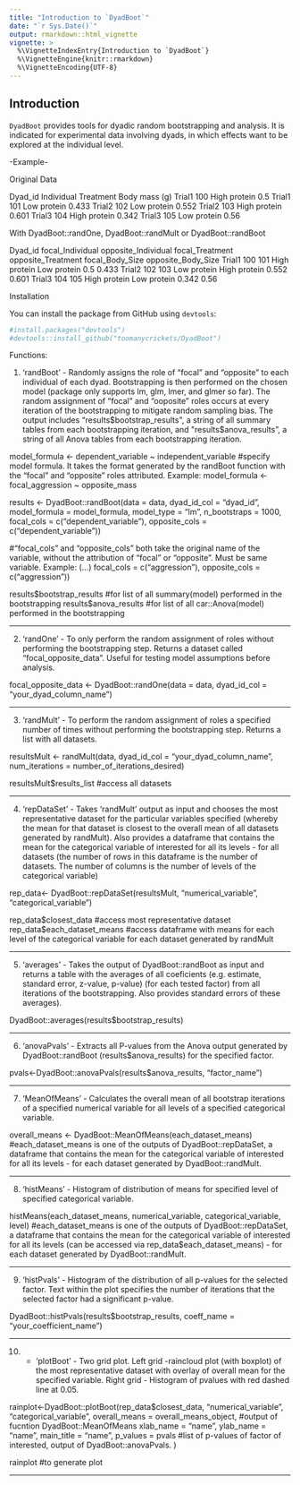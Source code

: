 ```yaml
---
title: "Introduction to `DyadBoot`"
date: "`r Sys.Date()`"
output: rmarkdown::html_vignette
vignette: >
  %\VignetteIndexEntry{Introduction to `DyadBoot`}
  %\VignetteEngine{knitr::rmarkdown}
  %\VignetteEncoding{UTF-8}
---
```


## Introduction

`DyadBoot` provides tools for dyadic random bootstrapping and analysis.
It is indicated for experimental data involving dyads, in which effects want to 
be explored at the individual level. 

-Example-

Original Data

Dyad_id	Individual	Treatment	    Body mass (g)
Trial1	  100	     High protein     	0.5
Trial1	  101	     Low protein      	0.433
Trial2  	102	     Low protein      	0.552
Trial2	  103	     High protein	      0.601
Trial3	  104	     High protein	      0.342
Trial3	  105	     Low protein	      0.56

With DyadBoot::randOne, DyadBoot::randMult or DyadBoot::randBoot

Dyad_id	focal_Individual	opposite_Individual	focal_Treatment	opposite_Treatment	focal_Body_Size	opposite_Body_Size
Trial1	    100	                101	           High protein	     Low protein	         0.5	           0.433
Trial2	    102	                103	           Low protein	     High protein	         0.552	         0.601
Trial3	    104	                105	           High protein	     Low protein	         0.342	         0.56



Installation

You can install the package from GitHub using `devtools`:
```r

#install.packages("devtools")
#devtools::install_github("toomanycrickets/DyadBoot")

```


Functions: 

1. 'randBoot' - Randomly assigns the role of "focal" and "opposite" to each individual of each dyad. Bootstrapping is then performed on the chosen model (package only supports lm, glm, lmer, and glmer so far). The random assignment of "focal" and "ooposite" roles occurs at every iteration of the bootstrapping to mitigate random sampling bias. The output includes  "results$bootstrap_results", a string of all summary tables from each bootstrapping iteration, and "results$anova_results", a string of all Anova tables from each bootstrapping iteration.

model_formula <- dependent_variable ~ independent_variable #specify model formula. It takes the format generated by the randBoot function with the "focal" and "opposite" roles attributed. Example: model_formula <- focal_aggression ~ opposite_mass

results <- DyadBoot::randBoot(data = data,
                           dyad_id_col = "dyad_id",
                           model_formula = model_formula,
                           model_type = "lm",
                           n_bootstraps = 1000,
                           focal_cols = c("dependent_variable"), 
                           opposite_cols = c("dependent_variable"))

#"focal_cols" and "opposite_cols" both take the original name of the variable, without the attribution of "focal" or "opposite". Must be same variable. 
Example: (...) focal_cols = c("aggression"), 
               opposite_cols = c("aggression"))
               
results$bootstrap_results #for list of all summary(model) performed in the bootstrapping
results$anova_results #for list of all car::Anova(model) performed in the bootstrapping


__________________________
2. 'randOne' - To only perform the random assignment of roles without performing the bootstrapping step. Returns a dataset called "focal_opposite_data". Useful for testing model assumptions before analysis.

focal_opposite_data <- DyadBoot::randOne(data = data, dyad_id_col = "your_dyad_column_name")



__________________________
3. 'randMult' - To perform the random assignment of roles a specified number of times without performing the bootstrapping step. Returns a list with all datasets.

resultsMult <- randMult(data, dyad_id_col = "your_dyad_column_name", num_iterations = number_of_iterations_desired)

resultsMult$results_list #access all datasets



__________________________
4. 'repDataSet' - Takes 'randMult' output as input and chooses the most representative dataset for the particular variables specified (whereby the mean for that dataset is closest to the overall mean of all datasets generated by randMult). Also provides a dataframe that contains the mean for the categorical variable of interested for all its levels - for all datasets (the number of rows in this dataframe is the number of datasets. The number of columns is the number of levels of the categorical variable)

rep_data<- DyadBoot::repDataSet(resultsMult, "numerical_variable", "categorical_variable")

rep_data$closest_data #access most representative dataset
rep_data$each_dataset_means #access dataframe with means for each level of the categorical variable for each dataset generated by randMult


__________________________
5. 'averages' - Takes the output of DyadBoot::randBoot as input and returns a table with the averages of all coeficients (e.g. estimate, standard error, z-value, p-value) (for each tested factor) from all iterations of the bootstrapping. Also provides standard errors of these averages).

DyadBoot::averages(results$bootstrap_results)



__________________________
6. 'anovaPvals' - Extracts all P-values from the Anova output generated by DyadBoot::randBoot (results$anova_results) for the specified factor.

pvals<-DyadBoot::anovaPvals(results$anova_results, "factor_name")



__________________________
7. 'MeanOfMeans' - Calculates the overall mean of all bootstrap iterations of a specified numerical variable for all levels of a specified categorical variable.

overall_means <- DyadBoot::MeanOfMeans(each_dataset_means) #each_dataset_means is one of the outputs of DyadBoot::repDataSet, a dataframe that contains the mean for the categorical variable of interested for all its levels - for each dataset generated by DyadBoot::randMult. 



__________________________
8. 'histMeans' - Histogram of distribution of means for specified level of specified categorical variable.

histMeans(each_dataset_means, numerical_variable, categorical_variable, level) #each_dataset_means is one of the outputs of DyadBoot::repDataSet, a dataframe that contains the mean for the categorical variable of interested for all its levels (can be accessed via rep_data$each_dataset_means) - for each dataset generated by DyadBoot::randMult. 


__________________________
9. 'histPvals' - Histogram of the distribution of all p-values for the selected factor. Text within the plot specifies the number of iterations that the selected factor had a significant p-value.

DyadBoot::histPvals(results$bootstrap_results, coeff_name = "your_coefficient_name")


__________________________
10. - 'plotBoot' - Two grid plot. Left grid -raincloud plot (with boxplot) of the most representative dataset with overlay of overall mean for the specified variable. Right grid - Histogram of pvalues with red dashed line at 0.05.

rainplot<-DyadBoot::plotBoot(rep_data$closest_data, "numerical_variable", "categorical_variable", overall_means = overall_means_object, #output of fucntion DyadBoot::MeanOfMeans
               xlab_name = "name", ylab_name = "name", main_title = "name", p_values = pvals #list of p-values of factor of interested, output of DyadBoot::anovaPvals.
               )
               
rainplot #to generate plot




---
